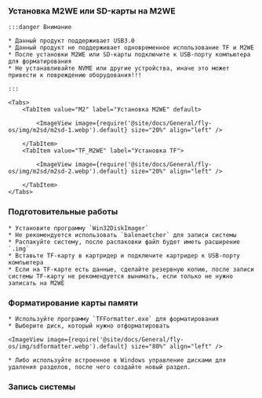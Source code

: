 
### Установка M2WE или SD-карты на M2WE

    :::danger Внимание

    * Данный продукт поддерживает USB3.0
    * Данный продукт не поддерживает одновременное использование TF и M2WE
    * После установки M2WE или SD-карты подключите к USB-порту компьютера для форматирования
    * Не устанавливайте NVME или другие устройства, иначе это может привести к повреждению оборудования!!!

    :::

    <Tabs>
        <TabItem value="M2" label="Установка M2WE" default>
            
            <ImageView image={require('@site/docs/General/fly-os/img/m2sd/m2sd-1.webp').default} size="20%" align="left" />

        </TabItem>
        <TabItem value="TF_M2WE" label="Установка TF">
            
            <ImageView image={require('@site/docs/General/fly-os/img/m2sd/m2sd-2.webp').default} size="20%" align="left" />

        </TabItem>
    </Tabs>

### Подготовительные работы

    * Установите программу `Win32DiskImager`
    * Не рекомендуется использовать `balenaetcher` для записи системы
    * Распакуйте систему, после распаковки файл будет иметь расширение `.img`
    * Вставьте TF-карту в картридер и подключите картридер к USB-порту компьютера
    * Если на TF-карте есть данные, сделайте резервную копию, после записи системы TF-карту не рекомендуется вынимать, если только не нужно записать на M2WE

### Форматирование карты памяти

    * Используйте программу `TFFormatter.exe` для форматирования
    * Выберите диск, который нужно отформатировать

    <ImageView image={require('@site/docs/General/fly-os/img/sdformatter.webp').default} size="80%" align="left" />

    * Либо используйте встроенное в Windows управление дисками для удаления разделов, после чего создайте новый раздел.

### Запись системы

<WIN32 />